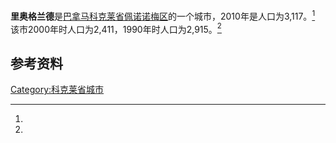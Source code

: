 {{Infobox settlement
|name                   = 里奥格兰德
|native_name            = 
|settlement_type        = [[市_(巴拿马)|市]]
|image_skyline          = 
|image_caption          = 
|image_alt              = 
|pushpin_map            =
|coordinates_display    = inline,title
|coordinates_region     = PA
|subdivision_type       = 国家
|subdivision_name       = {{flag|Panama}}
|subdivision_type1      = [[巴拿马行政区划|省份]]
|subdivision_name1      = [[科克莱省|科克莱省]]
|subdivision_type2      = [[区_(巴拿马)|区]]
|subdivision_name2      = [[佩诺诺梅区|佩诺诺梅区]]
|leader_title           = 
|leader_name            = 
|established_title      = 设立时间
|established_date       = 
|area_land_km2          = 93.2
|area_footnotes         = <ref name=inec>[http://www.contraloria.gob.pa/inec/archivos/P3601Cuadro11.xls {{Wayback|url=http://www.contraloria.gob.pa/inec/archivos/P3601Cuadro11.xls |date=20160304030354 }} "Cuadro 11 (Superficie, población y densidad de población en la República...)" [Table 11 (Area, population, and population density in the Republic...)<nowiki>]</nowiki>] (.xls). In {{cite web|title=Resultados Finales Básicos|trans-title=Basic Final Results|url=https://www.contraloria.gob.pa/inec/publicaciones/Publicaciones.aspx?ID_SUBCATEGORIA=59&ID_PUBLICACION=360&ID_IDIOMA=1&ID_CATEGORIA=13|publisher=[[巴拿马国家统计及普查局|巴拿马国家统计及普查局]]|accessdate=May 26, 2015|language=es|archive-date=2015-07-10|archive-url=https://web.archive.org/web/20150710070123/http://www.contraloria.gob.pa/inec/Publicaciones/Publicaciones.aspx?ID_SUBCATEGORIA=59&ID_PUBLICACION=360&ID_IDIOMA=1&ID_CATEGORIA=13|dead-url=no}}</ref>
|population_as_of       = 2010
|population_total       = 3117
|population_footnotes   = <ref name=inec/>
|population_density_km2 = 33.4
|population_note        = 人口密度数据由计算得出
|timezone1              = [[北美东部时区|东部时区]]
|utc_offset1            = −5
|latd                   = 
|latm                   = 
|lats                   = 
|latNS                  = 
|longd                  = 
|longm                  = 
|longs                  = 
|longEW                 = }}

'''里奥格兰德'''是[[巴拿马|巴拿马]][[科克莱省|科克莱省]][[佩诺诺梅区|佩诺诺梅区]]的一个城市，2010年是人口为3,117。<ref name=inec/> 该市2000年时人口为2,411，1990年时人口为2,915。<ref name=inec/>

==参考资料==
{{reflist}}

{{Coclé Province}}

{{coord|8.4167|N|80.4667|W|source:wikidata|display=title}}

[[Category:科克莱省城市|Category:科克莱省城市]]

{{Panama-geo-stub}}